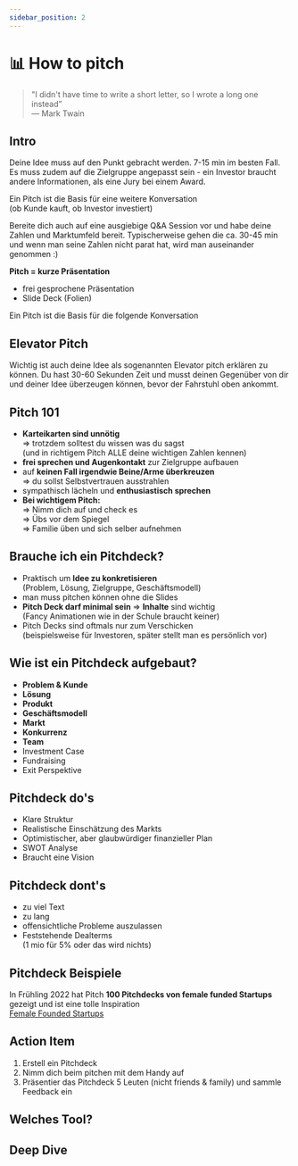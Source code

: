 ```yaml
---
sidebar_position: 2
---
```


# 📊 How to pitch

> "I didn't have time to write a short letter, so I wrote a long one instead” \
> ― Mark Twain

## Intro

Deine Idee muss auf den Punkt gebracht werden. 7-15 min im besten Fall.
Es muss zudem auf die Zielgruppe angepasst sein - ein Investor braucht andere Informationen, als eine Jury bei einem Award.

Ein Pitch ist die Basis für eine weitere Konversation\
(ob Kunde kauft, ob Investor investiert)

Bereite dich auch auf eine ausgiebige Q&A Session vor und habe deine Zahlen und Marktumfeld bereit. Typischerweise gehen die ca. 30-45 min und wenn man seine Zahlen nicht parat hat, wird man auseinander genommen :)

**Pitch = kurze Präsentation**

- frei gesprochene Präsentation
- Slide Deck (Folien)

Ein Pitch ist die Basis für die folgende Konversation

## Elevator Pitch

Wichtig ist auch deine Idee als sogenannten Elevator pitch erklären zu können.
Du hast 30-60 Sekunden Zeit und musst deinen Gegenüber von dir und deiner Idee überzeugen können, bevor der Fahrstuhl oben ankommt.

## Pitch 101

- **Karteikarten sind unnötig**\
  => trotzdem solltest du wissen was du sagst\
  (und in richtigem Pitch ALLE deine wichtigen Zahlen kennen)
- **frei sprechen und Augenkontakt** zur Zielgruppe aufbauen
- auf **keinen Fall irgendwie Beine/Arme überkreuzen**\
  => du sollst Selbstvertrauen ausstrahlen
- sympathisch lächeln und **enthusiastisch sprechen**
- **Bei wichtigem Pitch:**\
  => Nimm dich auf und check es\
  => Übs vor dem Spiegel\
  => Familie üben und sich selber aufnehmen

## Brauche ich ein Pitchdeck?

- Praktisch um **Idee zu konkretisieren**\
  (Problem, Lösung, Zielgruppe, Geschäftsmodell)
- man muss pitchen können ohne die Slides
- **Pitch Deck darf minimal sein** => **Inhalte** sind wichtig\
  (Fancy Animationen wie in der Schule braucht keiner)
- Pitch Decks sind oftmals nur zum Verschicken\
  (beispielsweise für Investoren, später stellt man es persönlich vor)

## Wie ist ein Pitchdeck aufgebaut?

- **Problem & Kunde**
- **Lösung**
- **Produkt**
- **Geschäftsmodell**
- **Markt**
- **Konkurrenz**
- **Team**
- Investment Case
- Fundraising
- Exit Perspektive

## Pitchdeck do's

- Klare Struktur
- Realistische Einschätzung des Markts
- Optimistischer, aber glaubwürdiger finanzieller Plan
- SWOT Analyse
- Braucht eine Vision

## Pitchdeck dont's

- zu viel Text
- zu lang
- offensichtliche Probleme auszulassen
- Feststehende Dealterms\
  (1 mio für 5% oder das wird nichts)

## Pitchdeck Beispiele

In Frühling 2022 hat Pitch **100 Pitchdecks von female funded Startups** gezeigt und ist eine tolle Inspiration\
 [Female Founded Startups](https://pitch.com/presentations/collections/Female-Founded-Startups-6W5Xze7LB8o85KvJhf4hn3j8)

## Action Item

1. Erstell ein Pitchdeck
2. Nimm dich beim pitchen mit dem Handy auf
3. Präsentier das Pitchdeck 5 Leuten (nicht friends & family) und sammle Feedback ein

## Welches Tool?

<Tooltipp
  toolName="Pitch"
  toolDescription="hat eine kostenlose Version und geile Vorlagen für deinen Pitch.
Ansonsten reichen auch Slides auf Google Slides, Powerpoint oder Keynote. Dafür gibt es bei Slidesgo.com coole Templates "
  toolSource="https://pitch.com/"
  tutorialSource="https://www.youtube.com/watch?v=S_Dxwo5F_cE"
  buttonText="Zu Pitch"
/>

## Deep Dive

<TwoColumns>
  <YouTube videoId="SB16xgtFmco" />
  <YouTube videoId="jYWF64Um7pw" />
  <YouTube videoId="jdGqkU27woQ" />
  <YouTube videoId="h_Y3N7ek3gE" />
</TwoColumns>
